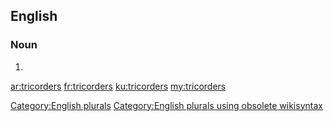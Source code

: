 ==English==

===Noun===
{{head|en}}

# {{plural of|tricorder}}

[[Category:English plurals]][[Category:English plurals using obsolete wikisyntax]]

[[ar:tricorders]]
[[fr:tricorders]]
[[ku:tricorders]]
[[my:tricorders]]